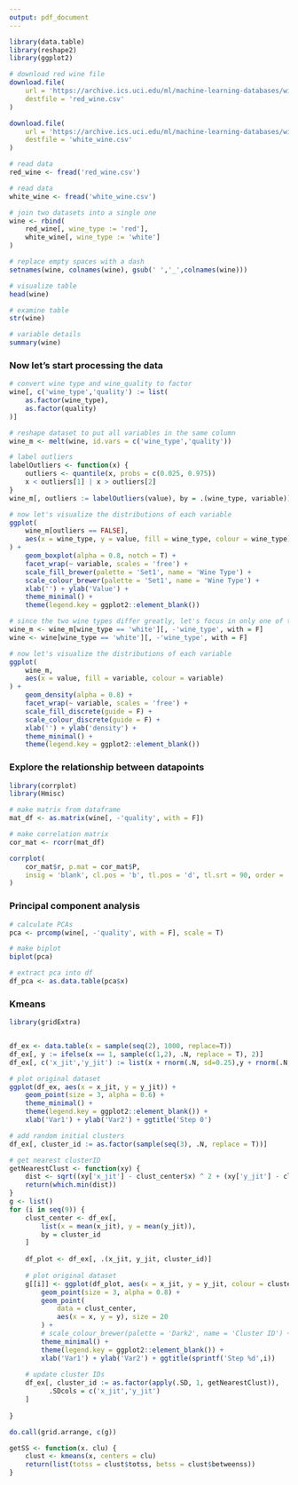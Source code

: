 ```yaml
---
output: pdf_document
---
```

    
    
    
```r
library(data.table)
library(reshape2)
library(ggplot2)

# download red wine file
download.file(
    url = 'https://archive.ics.uci.edu/ml/machine-learning-databases/wine-quality/winequality-red.csv',
    destfile = 'red_wine.csv'
)

download.file(
    url = 'https://archive.ics.uci.edu/ml/machine-learning-databases/wine-quality/winequality-white.csv',
    destfile = 'white_wine.csv'
)

# read data
red_wine <- fread('red_wine.csv')

# read data
white_wine <- fread('white_wine.csv')

# join two datasets into a single one
wine <- rbind(
    red_wine[, wine_type := 'red'],
    white_wine[, wine_type := 'white']
)

# replace empty spaces with a dash
setnames(wine, colnames(wine), gsub(' ','_',colnames(wine)))

# visualize table
head(wine)

# examine table
str(wine)

# variable details
summary(wine)

```
### Now let's start processing the data
```r

# convert wine type and wine_quality to factor
wine[, c('wine_type','quality') := list(
    as.factor(wine_type),
    as.factor(quality)
)]

# reshape dataset to put all variables in the same column
wine_m <- melt(wine, id.vars = c('wine_type','quality'))

# label outliers
labelOutliers <- function(x) {
    outliers <- quantile(x, probs = c(0.025, 0.975))
    x < outliers[1] | x > outliers[2]
}
wine_m[, outliers := labelOutliers(value), by = .(wine_type, variable)]

# now let's visualize the distributions of each variable
ggplot(
    wine_m[outliers == FALSE], 
    aes(x = wine_type, y = value, fill = wine_type, colour = wine_type)
) +
    geom_boxplot(alpha = 0.8, notch = T) +
    facet_wrap(~ variable, scales = 'free') +
    scale_fill_brewer(palette = 'Set1', name = 'Wine Type') +
    scale_colour_brewer(palette = 'Set1', name = 'Wine Type') +
    xlab('') + ylab('Value') +
    theme_minimal() + 
    theme(legend.key = ggplot2::element_blank())

# since the two wine types differ greatly, let's focus in only one of them (white)
wine_m <- wine_m[wine_type == 'white'][, -'wine_type', with = F]
wine <- wine[wine_type == 'white'][, -'wine_type', with = F]

# now let's visualize the distributions of each variable
ggplot(
    wine_m, 
    aes(x = value, fill = variable, colour = variable)
) +
    geom_density(alpha = 0.8) +
    facet_wrap(~ variable, scales = 'free') +
    scale_fill_discrete(guide = F) +
    scale_colour_discrete(guide = F) +
    xlab('') + ylab('density') +
    theme_minimal() + 
    theme(legend.key = ggplot2::element_blank())

```

### Explore the relationship between datapoints
```r
library(corrplot)
library(Hmisc)

# make matrix from dataframe
mat_df <- as.matrix(wine[, -'quality', with = F])

# make correlation matrix
cor_mat <- rcorr(mat_df)

corrplot(
    cor_mat$r, p.mat = cor_mat$P, 
    insig = 'blank', cl.pos = 'b', tl.pos = 'd', tl.srt = 90, order = 'hclust'
)


```

### Principal component analysis
```r

# calculate PCAs
pca <- prcomp(wine[, -'quality', with = F], scale = T)

# make biplot
biplot(pca)

# extract pca into df
df_pca <- as.data.table(pca$x)

```

### Kmeans
```r
library(gridExtra)


df_ex <- data.table(x = sample(seq(2), 1000, replace=T))
df_ex[, y := ifelse(x == 1, sample(c(1,2), .N, replace = T), 2)]
df_ex[, c('x_jit','y_jit') := list(x + rnorm(.N, sd=0.25),y + rnorm(.N, sd=0.25))]

# plot original dataset
ggplot(df_ex, aes(x = x_jit, y = y_jit)) + 
    geom_point(size = 3, alpha = 0.6) +
    theme_minimal() + 
    theme(legend.key = ggplot2::element_blank()) +
    xlab('Var1') + ylab('Var2') + ggtitle('Step 0')

# add random initial clusters
df_ex[, cluster_id := as.factor(sample(seq(3), .N, replace = T))]

# get nearest clusterID
getNearestClust <- function(xy) {
    dist <- sqrt((xy['x_jit'] - clust_center$x) ^ 2 + (xy['y_jit'] - clust_center$y) ^ 2)
    return(which.min(dist))
}
g <- list()
for (i in seq(9)) {
    clust_center <- df_ex[, 
        list(x = mean(x_jit), y = mean(y_jit)),
        by = cluster_id
    ]
    
    df_plot <- df_ex[, .(x_jit, y_jit, cluster_id)]
    
    # plot original dataset
    g[[i]] <- ggplot(df_plot, aes(x = x_jit, y = y_jit, colour = cluster_id)) + 
        geom_point(size = 3, alpha = 0.8) +
        geom_point(
            data = clust_center,
            aes(x = x, y = y), size = 20
        ) +
        # scale_colour_brewer(palette = 'Dark2', name = 'Cluster ID') +
        theme_minimal() + 
        theme(legend.key = ggplot2::element_blank()) +
        xlab('Var1') + ylab('Var2') + ggtitle(sprintf('Step %d',i))
    
    # update cluster IDs
    df_ex[, cluster_id := as.factor(apply(.SD, 1, getNearestClust)), 
          .SDcols = c('x_jit','y_jit')
    ]
    
}

do.call(grid.arrange, c(g))

```

```r

getSS <- function(x. clu) {
    clust <- kmeans(x, centers = clu)
    return(list(totss = clust$totss, betss = clust$betweenss))
}



```